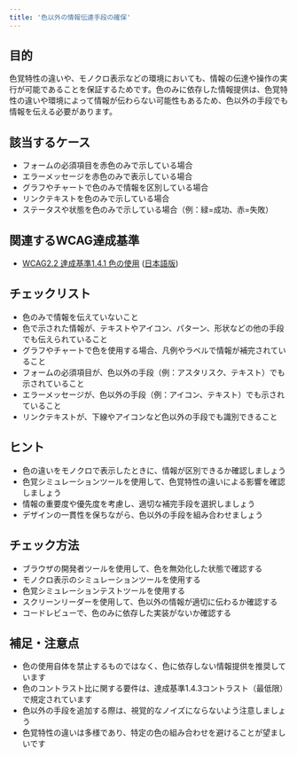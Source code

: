```yaml
---
title: '色以外の情報伝達手段の確保'
---
```


## 目的

色覚特性の違いや、モノクロ表示などの環境においても、情報の伝達や操作の実行が可能であることを保証するためです。色のみに依存した情報提供は、色覚特性の違いや環境によって情報が伝わらない可能性もあるため、色以外の手段でも情報を伝える必要があります。

## 該当するケース

- フォームの必須項目を赤色のみで示している場合
- エラーメッセージを赤色のみで表示している場合
- グラフやチャートで色のみで情報を区別している場合
- リンクテキストを色のみで示している場合
- ステータスや状態を色のみで示している場合（例：緑=成功、赤=失敗）

## 関連するWCAG達成基準

- [WCAG2.2 達成基準1.4.1 色の使用](https://www.w3.org/WAI/WCAG22/Understanding/use-of-color) ([日本語版](https://waic.jp/translations/WCAG21/Understanding/use-of-color))

## チェックリスト

- 色のみで情報を伝えていないこと
- 色で示された情報が、テキストやアイコン、パターン、形状などの他の手段でも伝えられていること
- グラフやチャートで色を使用する場合、凡例やラベルで情報が補完されていること
- フォームの必須項目が、色以外の手段（例：アスタリスク、テキスト）でも示されていること
- エラーメッセージが、色以外の手段（例：アイコン、テキスト）でも示されていること
- リンクテキストが、下線やアイコンなど色以外の手段でも識別できること

## ヒント

- 色の違いをモノクロで表示したときに、情報が区別できるか確認しましょう
- 色覚シミュレーションツールを使用して、色覚特性の違いによる影響を確認しましょう
- 情報の重要度や優先度を考慮し、適切な補完手段を選択しましょう
- デザインの一貫性を保ちながら、色以外の手段を組み合わせましょう

## チェック方法

- ブラウザの開発者ツールを使用して、色を無効化した状態で確認する
- モノクロ表示のシミュレーションツールを使用する
- 色覚シミュレーションテストツールを使用する
- スクリーンリーダーを使用して、色以外の情報が適切に伝わるか確認する
- コードレビューで、色のみに依存した実装がないか確認する

## 補足・注意点

- 色の使用自体を禁止するものではなく、色に依存しない情報提供を推奨しています
- 色のコントラスト比に関する要件は、達成基準1.4.3コントラスト（最低限）で規定されています
- 色以外の手段を追加する際は、視覚的なノイズにならないよう注意しましょう
- 色覚特性の違いは多様であり、特定の色の組み合わせを避けることが望ましいです
